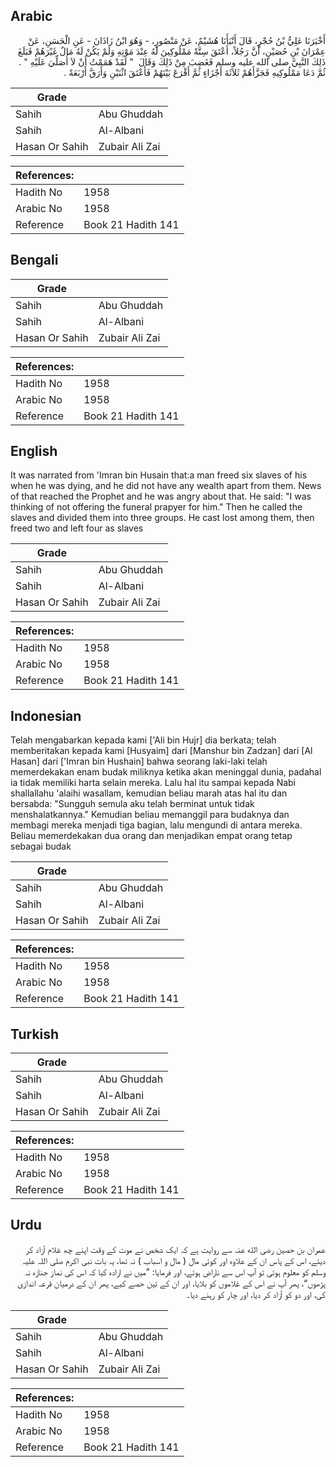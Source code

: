 ## Arabic


<div dir="rtl" lang="ar" style={{fontSize:'larger',backgroundColor:'#f8f9fa',padding:20}}>
أَخْبَرَنَا عَلِيُّ بْنُ حُجْرٍ، قَالَ أَنْبَأَنَا هُشَيْمٌ، عَنْ مَنْصُورٍ، - وَهُوَ ابْنُ زَاذَانَ - عَنِ الْحَسَنِ، عَنْ عِمْرَانَ بْنِ حُصَيْنٍ، أَنَّ رَجُلاً، أَعْتَقَ سِتَّةً مَمْلُوكِينَ لَهُ عِنْدَ مَوْتِهِ وَلَمْ يَكُنْ لَهُ مَالٌ غَيْرَهُمْ فَبَلَغَ ذَلِكَ النَّبِيَّ صلى الله عليه وسلم فَغَضِبَ مِنْ ذَلِكَ وَقَالَ ‏ "‏ لَقَدْ هَمَمْتُ أَنْ لاَ أُصَلِّيَ عَلَيْهِ ‏"‏ ‏.‏ ثُمَّ دَعَا مَمْلُوكِيهِ فَجَزَّأَهُمْ ثَلاَثَةَ أَجْزَاءٍ ثُمَّ أَقْرَعَ بَيْنَهُمْ فَأَعْتَقَ اثْنَيْنِ وَأَرَقَّ أَرْبَعَةً ‏.‏
</div>
<div style={{backgroundColor:'#f8f9fa',padding:20, marginBottom: 10}}><table> <thead> <tr> <th>Grade</th> <th></th> </tr> </thead> <tbody> <tr><td>Sahih</td><td>Abu Ghuddah</td></tr><tr><td>Sahih</td><td>Al-Albani</td></tr><tr><td>Hasan Or Sahih</td><td>Zubair Ali Zai</td></tr></tbody></table><table> <thead> <tr> <th>References:</th> <th></th> </tr> </thead> <tbody><tr><td>Hadith No</td><td>1958</td></tr><tr><td>Arabic No</td><td>1958</td></tr><tr><td>Reference</td><td>Book 21 Hadith 141</td></tr></tbody></table></div>

## Bengali


<div dir="ltr" lang="bn" style={{fontSize:'larger',backgroundColor:'#f8f9fa',padding:20}}>

</div>
<div style={{backgroundColor:'#f8f9fa',padding:20, marginBottom: 10}}><table> <thead> <tr> <th>Grade</th> <th></th> </tr> </thead> <tbody> <tr><td>Sahih</td><td>Abu Ghuddah</td></tr><tr><td>Sahih</td><td>Al-Albani</td></tr><tr><td>Hasan Or Sahih</td><td>Zubair Ali Zai</td></tr></tbody></table><table> <thead> <tr> <th>References:</th> <th></th> </tr> </thead> <tbody><tr><td>Hadith No</td><td>1958</td></tr><tr><td>Arabic No</td><td>1958</td></tr><tr><td>Reference</td><td>Book 21 Hadith 141</td></tr></tbody></table></div>

## English


<div dir="ltr" lang="en" style={{fontSize:'larger',backgroundColor:'#f8f9fa',padding:20}}>
It was narrated from 'Imran bin Husain that:a man freed six slaves of his when he was dying, and he did not have any wealth apart from them. News of that reached the Prophet and he was angry about that. He said: "I was thinking of not offering the funeral prapyer for him." Then he called the slaves and divided them into three groups. He cast lost among them, then freed two and left four as slaves
</div>
<div style={{backgroundColor:'#f8f9fa',padding:20, marginBottom: 10}}><table> <thead> <tr> <th>Grade</th> <th></th> </tr> </thead> <tbody> <tr><td>Sahih</td><td>Abu Ghuddah</td></tr><tr><td>Sahih</td><td>Al-Albani</td></tr><tr><td>Hasan Or Sahih</td><td>Zubair Ali Zai</td></tr></tbody></table><table> <thead> <tr> <th>References:</th> <th></th> </tr> </thead> <tbody><tr><td>Hadith No</td><td>1958</td></tr><tr><td>Arabic No</td><td>1958</td></tr><tr><td>Reference</td><td>Book 21 Hadith 141</td></tr></tbody></table></div>

## Indonesian


<div dir="ltr" lang="id" style={{fontSize:'larger',backgroundColor:'#f8f9fa',padding:20}}>
Telah mengabarkan kepada kami ['Ali bin Hujr] dia berkata; telah memberitakan kepada kami [Husyaim] dari [Manshur bin Zadzan] dari [Al Hasan] dari ['Imran bin Hushain] bahwa seorang laki-laki telah memerdekakan enam budak miliknya ketika akan meninggal dunia, padahal ia tidak memiliki harta selain mereka. Lalu hal itu sampai kepada Nabi shallallahu 'alaihi wasallam, kemudian beliau marah atas hal itu dan bersabda: "Sungguh semula aku telah berminat untuk tidak menshalatkannya." Kemudian beliau memanggil para budaknya dan membagi mereka menjadi tiga bagian, lalu mengundi di antara mereka. Beliau memerdekakan dua orang dan menjadikan empat orang tetap sebagai budak
</div>
<div style={{backgroundColor:'#f8f9fa',padding:20, marginBottom: 10}}><table> <thead> <tr> <th>Grade</th> <th></th> </tr> </thead> <tbody> <tr><td>Sahih</td><td>Abu Ghuddah</td></tr><tr><td>Sahih</td><td>Al-Albani</td></tr><tr><td>Hasan Or Sahih</td><td>Zubair Ali Zai</td></tr></tbody></table><table> <thead> <tr> <th>References:</th> <th></th> </tr> </thead> <tbody><tr><td>Hadith No</td><td>1958</td></tr><tr><td>Arabic No</td><td>1958</td></tr><tr><td>Reference</td><td>Book 21 Hadith 141</td></tr></tbody></table></div>

## Turkish


<div dir="ltr" lang="tr" style={{fontSize:'larger',backgroundColor:'#f8f9fa',padding:20}}>

</div>
<div style={{backgroundColor:'#f8f9fa',padding:20, marginBottom: 10}}><table> <thead> <tr> <th>Grade</th> <th></th> </tr> </thead> <tbody> <tr><td>Sahih</td><td>Abu Ghuddah</td></tr><tr><td>Sahih</td><td>Al-Albani</td></tr><tr><td>Hasan Or Sahih</td><td>Zubair Ali Zai</td></tr></tbody></table><table> <thead> <tr> <th>References:</th> <th></th> </tr> </thead> <tbody><tr><td>Hadith No</td><td>1958</td></tr><tr><td>Arabic No</td><td>1958</td></tr><tr><td>Reference</td><td>Book 21 Hadith 141</td></tr></tbody></table></div>

## Urdu


<div dir="rtl" lang="ur" style={{fontSize:'larger',backgroundColor:'#f8f9fa',padding:20}}>
عمران بن حصین رضی الله عنہ سے روایت ہے کہ ایک شخص نے موت کے وقت اپنے چھ غلام آزاد کر دیئے، اس کے پاس ان کے علاوہ اور کوئی مال ( مال و اسباب ) نہ تھا، یہ بات نبی اکرم صلی اللہ علیہ وسلم کو معلوم ہوئی تو آپ اس سے ناراض ہوئے، اور فرمایا: ”میں نے ارادہ کیا کہ اس کی نماز جنازہ نہ پڑھوں“، پھر آپ نے اس کے غلاموں کو بلایا، اور ان کے تین حصے کیے، پھر ان کے درمیان قرعہ اندازی کی، اور دو کو آزاد کر دیا، اور چار کو رہنے دیا۔
</div>
<div style={{backgroundColor:'#f8f9fa',padding:20, marginBottom: 10}}><table> <thead> <tr> <th>Grade</th> <th></th> </tr> </thead> <tbody> <tr><td>Sahih</td><td>Abu Ghuddah</td></tr><tr><td>Sahih</td><td>Al-Albani</td></tr><tr><td>Hasan Or Sahih</td><td>Zubair Ali Zai</td></tr></tbody></table><table> <thead> <tr> <th>References:</th> <th></th> </tr> </thead> <tbody><tr><td>Hadith No</td><td>1958</td></tr><tr><td>Arabic No</td><td>1958</td></tr><tr><td>Reference</td><td>Book 21 Hadith 141</td></tr></tbody></table></div>